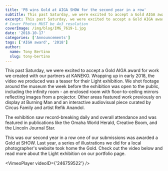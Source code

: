 ```yaml
---
title: 'PB wins Gold at AIGA SHOW for the second year in a row'
subtitle: This past Saturday, we were excited to accept a Gold AIGA award for work we created with our partners at KANEKO.
excerpt: This past Saturday, we were excited to accept a Gold AIGA award for work we created with our partners at KANEKO.
# Cover Photos MUST be 4x3 resolution
coverImage: /img/blog/IMG_7619-1.jpg
date: '2018-10-17'
categories: ['Announcements']
tags: ['AIGA award', '2018']
author:
  name: Tony Bertino
  slug: tony-bertino
---
```


This past Saturday, we were excited to accept a Gold AIGA award for work we created with our partners at KANEKO. Wrapping up in early 2018, the video we produced was a teaser for their Light exhibition. We shot footage around the museum the week before the exhibition was open to the public, including the infinity room - an enclosed room with floor-to-ceiling mirrors reflecting images from a projector. Other areas featured work previously on display at Burning Man and an interactive audiovisual piece curated by Circus Family and artist Refik Anandol.

The exhibition saw record-breaking daily and overall attendance and was featured in publications like the Omaha World Herald, Creative Boom, and the Lincoln Journal Star.

This was our second year in a row one of our submissions was awarded a Gold at SHOW. Last year, a series of illustrations we did for a local photographer's website took home the Gold. Check out the video below and read more about the Light exhibition on our portfolio page.

<VimeoPlayer videoID={'246759522'} />
